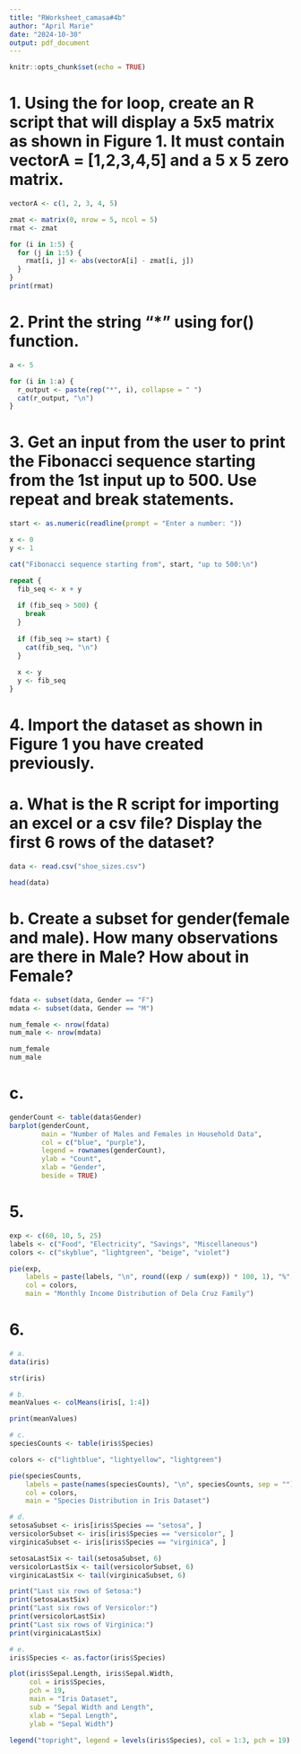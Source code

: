 ```yaml
---
title: "RWorksheet_camasa#4b"
author: "April Marie"
date: "2024-10-30"
output: pdf_document
---
```


```r
knitr::opts_chunk$set(echo = TRUE)
```

# 1. Using the for loop, create an R script that will display a 5x5 matrix as shown in Figure 1. It must contain vectorA = [1,2,3,4,5] and a 5 x 5 zero matrix.
```r
vectorA <- c(1, 2, 3, 4, 5)

zmat <- matrix(0, nrow = 5, ncol = 5)
rmat <- zmat

for (i in 1:5) {
  for (j in 1:5) {
    rmat[i, j] <- abs(vectorA[i] - zmat[i, j])
  }
}
print(rmat)
```

# 2. Print the string "*" using for() function.
```r
a <- 5

for (i in 1:a) {
  r_output <- paste(rep("*", i), collapse = " ")
  cat(r_output, "\n")
}
```

# 3. Get an input from the user to print the Fibonacci sequence starting from the 1st input up to 500. Use repeat and break statements.
```r
start <- as.numeric(readline(prompt = "Enter a number: "))

x <- 0
y <- 1

cat("Fibonacci sequence starting from", start, "up to 500:\n")

repeat {
  fib_seq <- x + y
 
  if (fib_seq > 500) {
    break  
  }
 
  if (fib_seq >= start) {
    cat(fib_seq, "\n")
  }
 
  x <- y
  y <- fib_seq
}
```

# 4. Import the dataset as shown in Figure 1 you have created previously.
# a. What is the R script for importing an excel or a csv file? Display the first 6 rows of the dataset?
```r
data <- read.csv("shoe_sizes.csv")

head(data)
```

# b. Create a subset for gender(female and male). How many observations are there in Male? How about in Female?
```r
fdata <- subset(data, Gender == "F")
mdata <- subset(data, Gender == "M")

num_female <- nrow(fdata)
num_male <- nrow(mdata)

num_female
num_male
```

# c. 
```r
genderCount <- table(data$Gender)
barplot(genderCount,
        main = "Number of Males and Females in Household Data",
        col = c("blue", "purple"),
        legend = rownames(genderCount),
        ylab = "Count",
        xlab = "Gender",
        beside = TRUE)
```

# 5. 
```r
exp <- c(60, 10, 5, 25)
labels <- c("Food", "Electricity", "Savings", "Miscellaneous")
colors <- c("skyblue", "lightgreen", "beige", "violet")

pie(exp,
    labels = paste(labels, "\n", round((exp / sum(exp)) * 100, 1), "%", sep = ""),
    col = colors,
    main = "Monthly Income Distribution of Dela Cruz Family")

```
# 6.
```r
# a.
data(iris)

str(iris)

# b.
meanValues <- colMeans(iris[, 1:4])

print(meanValues)

# c.
speciesCounts <- table(iris$Species)

colors <- c("lightblue", "lightyellow", "lightgreen")

pie(speciesCounts,
    labels = paste(names(speciesCounts), "\n", speciesCounts, sep = ""),
    col = colors,
    main = "Species Distribution in Iris Dataset")

# d.
setosaSubset <- iris[iris$Species == "setosa", ]
versicolorSubset <- iris[iris$Species == "versicolor", ]
virginicaSubset <- iris[iris$Species == "virginica", ]

setosaLastSix <- tail(setosaSubset, 6)
versicolorLastSix <- tail(versicolorSubset, 6)
virginicaLastSix <- tail(virginicaSubset, 6)

print("Last six rows of Setosa:")
print(setosaLastSix)
print("Last six rows of Versicolor:")
print(versicolorLastSix)
print("Last six rows of Virginica:")
print(virginicaLastSix)

# e.
iris$Species <- as.factor(iris$Species)

plot(iris$Sepal.Length, iris$Sepal.Width,
     col = iris$Species,
     pch = 19,
     main = "Iris Dataset",
     sub = "Sepal Width and Length",
     xlab = "Sepal Length",
     ylab = "Sepal Width")

legend("topright", legend = levels(iris$Species), col = 1:3, pch = 19)
```
